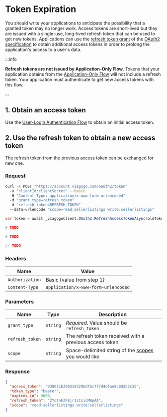 # Token Expiration


[oauth2]: http://oauth.net/2/
[refreshtoken]: http://tools.ietf.org/html/rfc6749#section-6

You should write your applications to anticipate the possibility that a granted
token may no longer work. Access tokens are short-lived but they are issued with
a single-use, long-lived refresh token that can be used to get new tokens.
Applications can use the [refresh token grant][refreshtoken]  of the
[OAuth2 specification][oauth2] to obtain additional access tokens in order to
prolong the application's access to a user's data.

:::info

**Refresh tokens are not issued by Application-Only Flow**. Tokens that your
application obtains from the [Application-Only Flow](./application-only-authentication-flow.mdx)
will not include a refresh token. Your application must authenticate to get new
access tokens with this flow.

:::

## 1. Obtain an access token

Use the [User-Login Authentication Flow](./user-login-authentication-flow.mdx)
to obtain an initial access token.

## 2. Use the refresh token to obtain a new access token

The refresh token from the previous access token can be exchanged for new one.

### Request

<Tabs>
  <TabItem value="curl" label="curl" default>

```bash
curl -X POST "https://account.viagogo.com/oauth2/token"
  -u "clientId:clientSecret" --basic
  -H "Content-Type: application/x-www-form-urlencoded"
  -d "grant_type=refresh_token"
  -d "refresh_token=REFRESH_TOKEN"
  --data-urlencode "scope=read:sellerlistings write:sellerlistings"
```

  </TabItem>
  <TabItem value="csharp" label="C#">

```csharp
var token = await _viagogoClient.OAuth2.RefreshAccessTokenAsync(oldToken);
```

  </TabItem>
  <TabItem value="ruby" label="Ruby">

```ruby
# TODO
```

  </TabItem>

  <TabItem value="python" label="Python">

```python
# TODO
```

  </TabItem>

  <TabItem value="php" label="PHP">

```php
// TODO
```

  </TabItem>
</Tabs>

### Headers

| **Name** | **Value** |
| -------- | --------- |
| `Authorization` | Basic {value from step 1} |
| `Content-Type` | `application/x-www-form-urlencoded` |

### Parameters

| **Name** | **Type** | **Description** |
| -------- | -------- | --------------- |
| `grant_type` | `string` | *Required*. Value should be `refresh_token` |
| `refresh_token` | `string` | The refresh token received with a previous access token |
| `scope` | `string` | Space-delimited string of the [scopes](./scopes.md) you would like |

### Response

```json
{
  "access_token": "03807cb390319329bdf6c777d4dfae9c0d3b3c35",
  "token_type": "bearer",
  "expires_in": 3600,
  "refresh_token": "2YotnFZFEjr1zCsicMWpAA",
  "scope": "read:sellerlistings write:sellerlistings"
}
```
